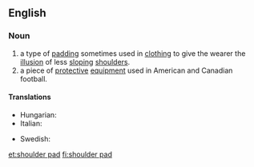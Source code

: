 ==English==
{{wikipedia|shoulder pads}}
{{wikipedia|Shoulder pads (fashion)}}

===Noun===
{{en-noun|sg=[[shoulder]] [[pad]]}}

# a type of [[padding]] sometimes used in [[clothing]] to give the wearer the [[illusion]] of less [[sloping]] [[shoulder]]s.
# a piece of [[protective]] [[equipment]] used in American and Canadian football.

====Translations====
{{trans-top|a type of padding}}
* Hungarian: {{t-|hu|válltömés}}
* Italian: {{t-|it|spallina|f}}
{{trans-mid}}
* Swedish: {{t-|sv|axelvadd|c}}
{{trans-bottom}}

[[et:shoulder pad]]
[[fi:shoulder pad]]
